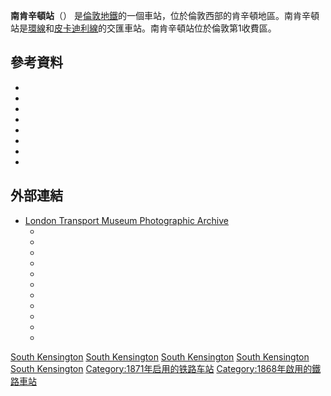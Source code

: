 {{expand|time=2016-03-09T06:51:12+00:00}}
{{no footnotes|time=2016-03-09T06:51:12+00:00}}
{{NoteTA
|G1=TfL
|G2=Transport
|G3=UK Places
}}
{{Infobox London station|symbol=underground
| name          = 南肯辛頓      
| alt_name      = 
| manager       = [[倫敦地鐵|倫敦地鐵]]   
| locale        = [[南肯辛頓|南肯辛頓]]
| borough       = [[肯辛頓-修爾斯區|肯辛頓-修爾斯區]]
| platforms     = 4
| fare_zone     = 1
| tubecode      =
| image_name    = South Kensington station.jpg 
| image_alt     = 附有「大都會區域鐵路南肯辛頓站」標誌的車站入口。
| caption       = 佩勒姆街入口
| latitude      = 51.4941
| longitude     = -0.1738
| map_type      = Central London
| label_position= right
<!-- | tubeexits03   = 24.122
| tubeexits04   = 24.12
| tubeexits05   = 23.97  
| tubeexits06   = 26.919
| tubeexits07   = {{increase}} 28.251 
| tubeexits08   = {{increase}} 28.480 
| tubeexits09   = {{decrease}} 28.243-->
}}
'''南肯辛頓站'''（{{lang-en|South Kensington tube station}}） 是[[倫敦地鐵|倫敦地鐵]]的一個車站，位於倫敦西部的肯辛頓地區。南肯辛頓站是[[環線_(倫敦地鐵)|環線]]和[[皮卡迪利線|皮卡迪利線]]的交匯車站。南肯辛頓站位於倫敦第1收費區。

==參考資料==
{{reflist|group=note}}
{{refbegin}}
*{{cite book |last=Badsey-Ellis |first=Antony |title=London's Lost Tube Schemes |publisher=Capital Transport |isbn=1-85414-293-3 |year=2005|ref=harv}}
*{{cite book |last=Horne|first=Mike |title=The District Line |year=2006 |publisher=Capital Transport |isbn=1-85414-292-5|ref=harv}}
*{{cite book |author=John McAslan & Partners |author-link= |url=http://www.tfl.gov.uk/assets/downloads/businessandpartners/South_Kensington_Report_Part_1.pdf |title=South Kensington Underground Station: Massing & Feasibility Study (part 1) |year=2009 |publisher=Transport for London |accessdate=14 June 2010 |ref=CITEREFMcAslan2009a |archive-date=2009-12-28 |archive-url=https://web.archive.org/web/20091228203339/http://www.tfl.gov.uk/assets/downloads/businessandpartners/South_Kensington_Report_Part_1.pdf |dead-url=no }}
*{{cite book |author=John McAslan & Partners |author-link=|url=http://www.tfl.gov.uk/assets/downloads/businessandpartners/South_Kensington_Report_Part_2.pdf |title=South Kensington Underground Station: Massing & Feasibility Study (part 2) | year=2009 |publisher=Transport for London |accessdate=14 June 2010 <!-- |ref=CITEREFMcAslan2009b -->}}
*{{cite book |author=John McAslan & Partners |author-link=|url=http://www.tfl.gov.uk/assets/downloads/businessandpartners/South_Kensington_Report_Part_3.pdf |title=South Kensington Underground Station: Massing & Feasibility Study (part 3) | year=2009 |publisher=Transport for London |accessdate=14 June 2010 |ref=CITEREFMcAslan2009c}}
*{{cite book |author=John McAslan & Partners |author-link=|url=http://www.tfl.gov.uk/assets/downloads/businessandpartners/South_Kensington_Report_Part_4.pdf |title=South Kensington Underground Station: Massing & Feasibility Study (part 4) | year=2009 |publisher=Transport for London |accessdate=14 June 2010 |ref=CITEREFMcAslan2009d}}
*{{cite book |last=Rose |first=Douglas |title=The London Underground, A Diagrammatic History |year=1999|origyear=1980|publisher=Douglas Rose/Capital Transport |isbn=1-85414-219-4|ref=harv}}
*{{cite book|last=Wolmar |first=Christian |title = The Subterranean Railway: How the London Underground Was Built and How It Changed the City Forever |url=https://archive.org/details/subterraneanrail0000wolm |publisher = Atlantic Books |isbn=1-84354-023-1 |origyear=2004|year = 2005|ref=harv|authorlink = }}
{{refend}}

==外部連結==
{{Commonscat|South Kensington tube station|南肯辛頓站}}
*[http://www.ltmcollection.org/photos/results/results.html?IXsearch=South+Kensington&button=GO%21 London Transport Museum Photographic Archive]{{Wayback|url=http://www.ltmcollection.org/photos/results/results.html?IXsearch=South+Kensington&button=GO%21 |date=20160304050242 }}
**{{ltmcollection|42/9887142.jpg|South Kensington station, circa 1890}}
**{{ltmcollection|ki/i00002ki.jpg|View of sub-surface platforms, circa 1890}}
**{{ltmcollection|40/9887140.jpg|Piccadilly line station building, 1910}}
**{{ltmcollection|59/9867559.jpg|Booking hall, 1928}}
**{{ltmcollection|26/9857426.jpg|Station Entrance, 1933}}
**{{ltmcollection|d9/i00007d9.jpg|Section of the unfinished deep tube platform tunnel in use as an office, 1939}}
**{{ltmcollection|vm/i00008vm.jpg|Westbound sub-Surface platform (now demolished), 1949}}
**{{ltmcollection|vj/i00008vj.jpg|Eastbound sub-surface platform (now disused), 1949}}
**{{ltmcollection|vd/i00008vd.jpg|Central sub-surface reversing track (now removed), 1949}}
**{{ltmcollection|vr/i00008vr.jpg|Partially filled-in central reversing track, 1958}}
**{{ltmcollection|qo/i0000fqo.jpg|Piccadilly line platform, before redecorations, 1998}}

{{倫敦地鐵環線}}
{{倫敦地鐵區域線}}
{{倫敦地鐵皮卡迪利線}}

[[Category:環線車站_(倫敦地鐵)|South Kensington]]
[[Category:區域線車站|South Kensington]]
[[Category:皮卡迪利線車站|South Kensington]]
[[Category:肯辛頓-切爾西區鐵路車站|South Kensington]]
[[Category:倫敦通宵地鐵車站|South Kensington]]
[[Category:1871年启用的铁路车站|Category:1871年启用的铁路车站]]
[[Category:1868年啟用的鐵路車站|Category:1868年啟用的鐵路車站]]